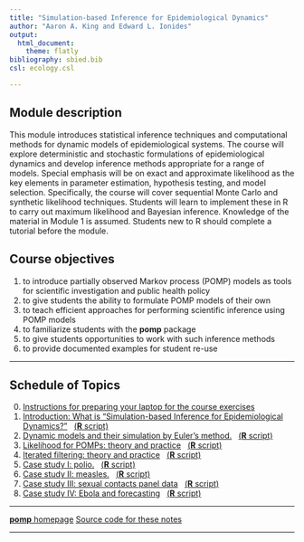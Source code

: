 ```yaml
---
title: "Simulation-based Inference for Epidemiological Dynamics"
author: "Aaron A. King and Edward L. Ionides"
output:
  html_document:
    theme: flatly
bibliography: sbied.bib
csl: ecology.csl

---
```


## Module description
This module introduces statistical inference techniques and computational methods for dynamic models of epidemiological systems. The course will explore deterministic and stochastic formulations of epidemiological dynamics and develop inference methods appropriate for a range of models. Special emphasis will be on exact and approximate likelihood as the key elements in parameter estimation, hypothesis testing, and model selection. Specifically, the course will cover sequential Monte Carlo and synthetic likelihood techniques. Students will learn to implement these in R to carry out maximum likelihood and Bayesian inference. Knowledge of the material in Module 1 is assumed. Students new to R should complete a tutorial before the module.

## Course objectives

1. to introduce partially observed Markov process (POMP) models as tools for scientific investigation and public health policy
1. to give students the ability to formulate POMP models of their own
1. to teach efficient approaches for performing scientific inference using POMP models
1. to familiarize students with the **pomp** package
1. to give students opportunities to work with such inference methods
1. to provide documented examples for student re-use

----------------------

## Schedule of Topics


0. [Instructions for preparing your laptop for the course exercises](./prep/preparation.html)
1. [Introduction: What is "Simulation-based Inference for Epidemiological Dynamics?"](./intro/intro.html)&nbsp;&nbsp;&nbsp;[(**R** script)](./intro/intro.R)
1. [Dynamic models and their simulation by Euler's method.](./stochsim/stochsim.html)&nbsp;&nbsp;&nbsp;[(**R** script)](./stochsim/stochsim.R)
1. [Likelihood for POMPs: theory and practice](./pfilter/pfilter.html)&nbsp;&nbsp;&nbsp;[(**R** script)](./pfilter/pfilter.R)
1. [Iterated filtering: theory and practice](./mif/mif.html)&nbsp;&nbsp;&nbsp;[(**R** script)](./mif/mif.R)
1. [Case study I: polio.](./polio/polio.html)&nbsp;&nbsp;&nbsp;[(**R** script)](./polio/polio.R)
1. [Case study II: measles.](./measles/measles.html)&nbsp;&nbsp;&nbsp;[(**R** script)](./measles/measles.R)
1. [Case study III: sexual contacts panel data](./contacts/contacts.html)&nbsp;&nbsp;&nbsp;[(**R** script)](./contacts/contacts.R)
1. [Case study IV: Ebola and forecasting](./ebola/ebola.html)&nbsp;&nbsp;&nbsp;[(**R** script)](./ebola/ebola.R)

----------------------

[**pomp** homepage](http://kingaa.github.io/pomp)
[Source code for these notes](http://github.com/kingaa/sbied/)

----------------------
